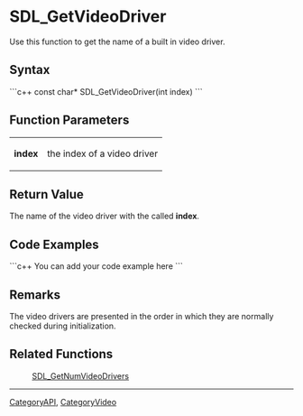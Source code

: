 <!-- pragma section-numbers off -->
<!-- pragma disable-camelcase -->

= SDL_GetVideoDriver =
Use this function to get the name of a built in video driver.


== Syntax ==
```c++
const char* SDL_GetVideoDriver(int index)
```

== Function Parameters ==
{|
|'''index'''
|the index of a video driver
|}

== Return Value ==
The name of the video driver with the called '''index'''. 

== Code Examples ==
```c++
You can add your code example here
```

== Remarks ==
The video drivers are presented in the order in which they are normally checked during initialization. 

== Related Functions ==
:[[SDL_GetNumVideoDrivers]]

----
[[CategoryAPI]], [[CategoryVideo]]
